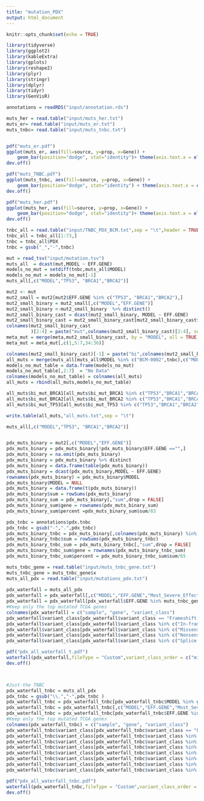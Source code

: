 ```yaml
---
title: "mutation_PDX"
output: html_document
---
```

```r
knitr::opts_chunk$set(echo = TRUE)
```

```r
library(tidyverse)
library(ggplot2)
library(kableExtra)
library(gplots)
library(reshape2)
library(plyr)
library(stringr)
library(dplyr)
library(tidyr)
library(GenVisR)
```

```r
annotations = readRDS("input/annotation.rds")
```

```r
muts_her = read.table("input/muts_her.txt")
muts_er= read.table("input/muts_er.txt")
muts_tnbc= read.table("input/muts_tnbc.txt")


pdf("muts_er.pdf")
ggplot(muts_er, aes(fill=source, y=prop, x=Gene)) + 
    geom_bar(position="dodge", stat="identity")+ theme(axis.text.x = element_text(angle = 90, vjust = 0.5, hjust=1))
dev.off()

pdf("muts_TNBC.pdf")
ggplot(muts_tnbc, aes(fill=source, y=prop, x=Gene)) + 
    geom_bar(position="dodge", stat="identity") + theme(axis.text.x = element_text(angle = 90, vjust = 0.5, hjust=1))
dev.off()

pdf("muts_her.pdf")
ggplot(muts_her, aes(fill=source, y=prop, x=Gene)) + 
    geom_bar(position="dodge", stat="identity")+ theme(axis.text.x = element_text(angle = 90, vjust = 0.5, hjust=1))
dev.off()
```




```r
tnbc_all = read.table("input/TNBC_PDX_BCM.txt",sep = "\t",header = TRUE)
tnbc_all = tnbc_all[1:73,]
tnbc = tnbc_all$PDX
tnbc = gsub("_","-",tnbc)

mut = read_tsv("input/mutation.tsv")
muts_all  = dcast(mut,MODEL ~ EFF.GENE)
models_no_mut = setdiff(tnbc,muts_all$MODEL)
models_no_mut = models_no_mut[-1]
muts_all[,c("MODEL","TP53", "BRCA1","BRCA2")]

mut2 <- mut
mut2_small = mut2[mut2$EFF.GENE %in% c("TP53", "BRCA1","BRCA2"),]
mut2_small_binary = mut2_small[,c("MODEL","EFF.GENE")]
mut2_small_binary <-mut2_small_binary  %>% distinct()
mut2_small_binary_cast = dcast(mut2_small_binary, MODEL ~ EFF.GENE)
mut2_small_binary_cast = mut2_small_binary_cast[mut2_small_binary_cast$MODEL %in% c(tnbc,"BCM-0002") ,]
colnames(mut2_small_binary_cast
         )[2:4] = paste("mut",colnames(mut2_small_binary_cast)[2:4], sep = "_")
meta_mut = merge(meta,mut2_small_binary_cast, by = "MODEL", all = TRUE)
meta_mut = meta_mut[,c(1,5:7,34:36)]

colnames(mut2_small_binary_cast)[-1] = paste("bi",colnames(mut2_small_binary_cast)[-1],sep = "_")
all_muts = merge(muts_all[muts_all$MODEL %in% c("BCM-0002",tnbc),c("MODEL","TP53", "BRCA1","BRCA2")],mut2_small_binary_cast, by = "MODEL",all = TRUE)
models_no_mut_table = data.frame(models_no_mut)
models_no_mut_table[,2:7]  = "No Data"
colnames(models_no_mut_table) = colnames(all_muts)
all_muts = rbind(all_muts,models_no_mut_table)

all_muts$bi_mut_BRCA1[all_muts$bi_mut_BRCA1 %in% c("TP53","BRCA1","BRCA2")]<- "Mutation"
all_muts$bi_mut_BRCA2[all_muts$bi_mut_BRCA2 %in% c("TP53","BRCA1","BRCA2")]<- "Mutation"
all_muts$bi_mut_TP53[all_muts$bi_mut_TP53 %in% c("TP53","BRCA1","BRCA2")]<- "Mutation"

write.table(all_muts,"all_muts.txt",sep = "\t")

muts_all[,c("MODEL","TP53", "BRCA1","BRCA2")]


pdx_muts_binary = mut2[,c("MODEL","EFF.GENE")]
pdx_muts_binary = pdx_muts_binary[!pdx_muts_binary$EFF.GENE =="",]
pdx_muts_binary = na.omit(pdx_muts_binary)
pdx_muts_binary = pdx_muts_binary %>% distinct
pdx_muts_binary = data.frame(table(pdx_muts_binary))
pdx_muts_binary = dcast(pdx_muts_binary,MODEL ~ EFF.GENE)
rownames(pdx_muts_binary) = pdx_muts_binary$MODEL
pdx_muts_binary$MODEL = NULL
pdx_muts_binary = data.frame(t(pdx_muts_binary))
pdx_muts_binary$sum = rowSums(pdx_muts_binary)
pdx_muts_binary_sum = pdx_muts_binary[,"sum",drop = FALSE]
pdx_muts_binary_sum$gene = rownames(pdx_muts_binary_sum)
pdx_muts_binary_sum$percent =pdx_muts_binary_sum$sum/83

pdx_tnbc = annotations$pdx.tnbc
pdx_tnbc = gsub("-",".",pdx_tnbc)
pdx_muts_binary_tnbc = pdx_muts_binary[,colnames(pdx_muts_binary) %in% pdx_tnbc]
pdx_muts_binary_tnbc$sum = rowSums(pdx_muts_binary_tnbc)
pdx_muts_binary_tnbc_sum = pdx_muts_binary_tnbc[,"sum",drop = FALSE]
pdx_muts_binary_tnbc_sum$gene = rownames(pdx_muts_binary_tnbc_sum)
pdx_muts_binary_tnbc_sum$percent = pdx_muts_binary_tnbc_sum$sum/65
```

```r
muts_tnbc_gene = read.table("input/muts_tnbc_gene.txt")
muts_tnbc_gene = muts_tnbc_gene$x
muts_all_pdx = read.table("input/mutations_pdx.txt")
  
pdx_waterfall = muts_all_pdx
pdx_waterfall = pdx_waterfall[,c("MODEL","EFF.GENE","Most_Severe_Effect")]
pdx_waterfall = pdx_waterfall[pdx_waterfall$EFF.GENE %in% muts_tnbc_gene, ]
#Keep only the top mutated TCGA genes 
colnames(pdx_waterfall) = c("sample", "gene", "variant_class")
pdx_waterfall$variant_class[pdx_waterfall$variant_class == "Frameshift Mutation"]<-"frame_shift"
pdx_waterfall$variant_class[pdx_waterfall$variant_class %in% c("In-frame Deletion (Conservative)","In-frame Deletion (Disruptive)","In-frame Insertion (Conservative)","In-frame Insertion (Disruptive)")]<-"indel_insert"
pdx_waterfall$variant_class[pdx_waterfall$variant_class %in% c("Missense Variant")]<-"missense"
pdx_waterfall$variant_class[pdx_waterfall$variant_class %in% c("Nonsense Mutation")]<-"nonsense"
pdx_waterfall$variant_class[pdx_waterfall$variant_class %in% c("Splice Acceptor Variant","Splice Donor Variant")]<-"splice"

pdf("pdx_all_waterfall_t.pdf")
waterfall(pdx_waterfall,fileType = "Custom",variant_class_order = c("missense","nonsense","frame_shift","indel_insert","splice"))
dev.off()



#Just the TNBC 
pdx_waterfall_tnbc = muts_all_pdx
pdx_tnbc = gsub("\\.","-",pdx_tnbc )
pdx_waterfall_tnbc = pdx_waterfall_tnbc[pdx_waterfall_tnbc$MODEL %in% gsub("\\.","-",pdx_tnbc ),]
pdx_waterfall_tnbc = pdx_waterfall_tnbc[,c("MODEL","EFF.GENE","Most_Severe_Effect")]
pdx_waterfall_tnbc = pdx_waterfall_tnbc[pdx_waterfall_tnbc$EFF.GENE %in% muts_tnbc_gene, ]
#Keep only the top mutated TCGA genes 
colnames(pdx_waterfall_tnbc) = c("sample", "gene", "variant_class")
pdx_waterfall_tnbc$variant_class[pdx_waterfall_tnbc$variant_class == "Frameshift Mutation"]<-"frame_shift"
pdx_waterfall_tnbc$variant_class[pdx_waterfall_tnbc$variant_class %in% c("In-frame Insertion (Conservative)")]<-"insertion_conserved"
pdx_waterfall_tnbc$variant_class[pdx_waterfall_tnbc$variant_class %in% c("In-frame Deletion (Conservative)")]<-"indel_conserved"
pdx_waterfall_tnbc$variant_class[pdx_waterfall_tnbc$variant_class %in% c("In-frame Deletion (Disruptive)")]<-"indel_disruptive"
pdx_waterfall_tnbc$variant_class[pdx_waterfall_tnbc$variant_class %in% c("In-frame Insertion (Disruptive)")]<-"insertion_disruptive"
pdx_waterfall_tnbc$variant_class[pdx_waterfall_tnbc$variant_class %in% c("Missense Variant")]<-"missense"
pdx_waterfall_tnbc$variant_class[pdx_waterfall_tnbc$variant_class %in% c("Nonsense Mutation")]<-"nonsense"
pdx_waterfall_tnbc$variant_class[pdx_waterfall_tnbc$variant_class %in% c("Splice Acceptor Variant","Splice Donor Variant")]<-"splice_site_variant"

pdf("pdx_all_waterfall_tnbc.pdf")
waterfall(pdx_waterfall_tnbc,fileType = "Custom",variant_class_order = c("missense","nonsense","frame_shift","indel_disruptive","insertion_disruptive","splice_site_variant","insertion_conserved","indel_conserved"))
dev.off()
```

